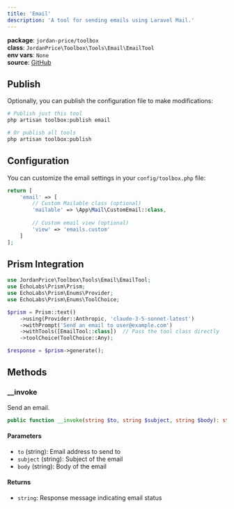 ```yaml
---
title: 'Email'
description: 'A tool for sending emails using Laravel Mail.'
---
```


**package**: `jordan-price/toolbox`    
**class**: `JordanPrice\Toolbox\Tools\Email\EmailTool`    
**env vars**: `None`    
**source**: [GitHub](https://github.com/jordan-price/toolbox/blob/main/src/Tools/Email/EmailTool.php)   

## Publish

Optionally, you can publish the configuration file to make modifications:

```bash
# Publish just this tool
php artisan toolbox:publish email

# Or publish all tools
php artisan toolbox:publish
```

## Configuration

You can customize the email settings in your `config/toolbox.php` file:

```php
return [
    'email' => [
        // Custom Mailable class (optional)
        'mailable' => \App\Mail\CustomEmail::class,
        
        // Custom email view (optional)
        'view' => 'emails.custom'
    ]
];
```

## Prism Integration

```php
use JordanPrice\Toolbox\Tools\Email\EmailTool;
use EchoLabs\Prism\Prism;
use EchoLabs\Prism\Enums\Provider;
use EchoLabs\Prism\Enums\ToolChoice;

$prism = Prism::text()
    ->using(Provider::Anthropic, 'claude-3-5-sonnet-latest')
    ->withPrompt('Send an email to user@example.com')
    ->withTools([EmailTool::class])  // Pass the tool class directly
    ->toolChoice(ToolChoice::Any);

$response = $prism->generate();
```

## Methods

### __invoke

Send an email.

```php
public function __invoke(string $to, string $subject, string $body): string
```

#### Parameters
- `to` (string): Email address to send to
- `subject` (string): Subject of the email
- `body` (string): Body of the email

#### Returns
- `string`: Response message indicating email status

